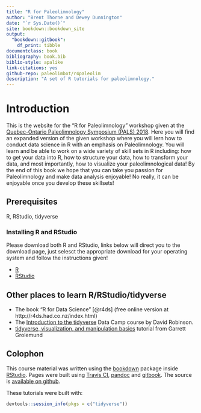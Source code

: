 ```yaml
--- 
title: "R for Paleolimnology"
author: "Brent Thorne and Dewey Dunnington"
date: "`r Sys.Date()`"
site: bookdown::bookdown_site
output: 
  "bookdown::gitbook":
    df_print: tibble
documentclass: book
bibliography: book.bib
biblio-style: apalike
link-citations: yes
github-repo: paleolimbot/r4paleolim
description: "A set of R tutorials for paleolimnology."
---
```


# Introduction {-}

This is the website for the “R for Paleolimnology” workshop given at the [Quebec-Ontario Paleolimnology Symposium (PALS) 2018](http://www.pals2017.com/). Here you will find an expanded version of the given workshop where you will lern how to conduct data science in R with an emphasis on Paleolimnology. You will learn and be able to work on a wide variety of skill sets in R including: how to get your data into R, how to structure your data, how to transform your data, and most importantly, how to visualize your paleolimnological data! By the end of this book we hope that you can take you passion for Paleolimnology and make data analysis enjoyable! No really, it can be enjoyable once you develop these skillsets!

## Prerequisites

R, RStudio, tidyverse

### Installing R and RStudio

Please download both R and RStudio, links below will direct you to the download page, just selesct the appropriate download for your operating system and follow the instructions given!

- [R](https://cran.r-project.org/)
- [RStudio](https://www.rstudio.com/products/rstudio/download/#download)


## Other places to learn R/RStudio/tidyverse

- The book "R for Data Science" [@r4ds] (free online version at http://r4ds.had.co.nz/index.html)
- The [Introduction to the tidyverse](https://www.datacamp.com/courses/introduction-to-the-tidyverse) Data Camp course by David Robinson.
- [tidyverse, visualization, and manipulation basics](https://www.rstudio.com/resources/webinars/tidyverse-visualization-and-manipulation-basics/) tutorial from Garrett Grolemund

## Colophon

This course material was written using the [bookdown](https://bookdown.org/) package inside [RStudio](https://www.rstudio.com/). Pages were built using [Travis CI](http://travis-ci.org), [pandoc](http://pandoc.org/) and [gitbook](https://www.gitbook.com/). The source is [available on github](http://github.com/paleolimbot/r4paleolim).

These tutorials were built with:

```r
devtools::session_info(pkgs = c("tidyverse"))
```

